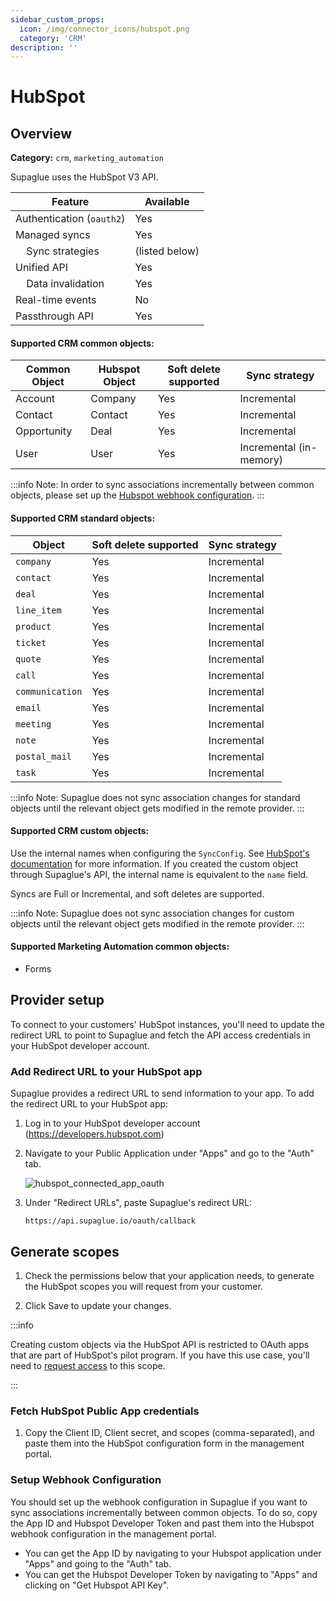 ```yaml
---
sidebar_custom_props:
  icon: /img/connector_icons/hubspot.png
  category: 'CRM'
description: ''
---
```



# HubSpot

## Overview

**Category:** `crm`, `marketing_automation`

Supaglue uses the HubSpot V3 API.

| Feature                              | Available      |
| ------------------------------------ | -------------- |
| Authentication (`oauth2`)            | Yes            |
| Managed syncs                        | Yes            |
| &nbsp;&nbsp;&nbsp; Sync strategies   | (listed below) |
| Unified API                          | Yes            |
| &nbsp;&nbsp;&nbsp; Data invalidation | Yes            |
| Real-time events                     | No             |
| Passthrough API                      | Yes            |

#### Supported CRM common objects:

| Common Object | Hubspot Object | Soft delete supported | Sync strategy           |
| ------------- | -------------- | --------------------- | ----------------------- |
| Account       | Company        | Yes                   | Incremental             |
| Contact       | Contact        | Yes                   | Incremental             |
| Opportunity   | Deal           | Yes                   | Incremental             |
| User          | User           | Yes                   | Incremental (in-memory) |

:::info
Note: In order to sync associations incrementally between common objects, please set up the [Hubspot webhook configuration](#setup-webhook-configuration).
:::

#### Supported CRM standard objects:

| Object          | Soft delete supported | Sync strategy |
| --------------- | --------------------- | ------------- |
| `company`       | Yes                   | Incremental   |
| `contact`       | Yes                   | Incremental   |
| `deal`          | Yes                   | Incremental   |
| `line_item`     | Yes                   | Incremental   |
| `product`       | Yes                   | Incremental   |
| `ticket`        | Yes                   | Incremental   |
| `quote`         | Yes                   | Incremental   |
| `call`          | Yes                   | Incremental   |
| `communication` | Yes                   | Incremental   |
| `email`         | Yes                   | Incremental   |
| `meeting`       | Yes                   | Incremental   |
| `note`          | Yes                   | Incremental   |
| `postal_mail`   | Yes                   | Incremental   |
| `task`          | Yes                   | Incremental   |

:::info
Note: Supaglue does not sync association changes for standard objects until the relevant object gets modified in the remote provider.
:::

#### Supported CRM custom objects:

Use the internal names when configuring the `SyncConfig`. See [HubSpot's documentation](https://knowledge.hubspot.com/crm-setup/create-custom-objects) for more information. If you created the custom object through Supaglue's API, the internal name is equivalent to the `name` field.

Syncs are Full or Incremental, and soft deletes are supported.

:::info
Note: Supaglue does not sync association changes for custom objects until the relevant object gets modified in the remote provider.
:::

#### Supported Marketing Automation common objects:

- Forms

## Provider setup


To connect to your customers' HubSpot instances, you'll need to update the redirect URL to point to Supaglue and fetch the API access credentials in your HubSpot developer account.

### Add Redirect URL to your HubSpot app

Supaglue provides a redirect URL to send information to your app. To add the redirect URL to your HubSpot app:

1. Log in to your HubSpot developer account (https://developers.hubspot.com)
1. Navigate to your Public Application under "Apps" and go to the "Auth" tab.

   <BrowserWindow url="app.hubspot.com/developer/12345678/application/123456">

   ![hubspot_connected_app_oauth](/img/hubspot_connected_app_oauth.png 'hubspot connected app oauth')

   </BrowserWindow>

1. Under "Redirect URLs", paste Supaglue's redirect URL:

   ```
   https://api.supaglue.io/oauth/callback
   ```

## Generate scopes

1. Check the permissions below that your application needs, to generate the HubSpot scopes you will request from your customer.

   <OAuthScopesSelector />

1. Click Save to update your changes.

:::info

Creating custom objects via the HubSpot API is restricted to OAuth apps that are part of HubSpot's pilot program. If you have this use case, you'll need to [request access](https://developers.hubspot.com/docs/api/custom-objects-schema-pilot) to this scope.

:::

### Fetch HubSpot Public App credentials

1. Copy the Client ID, Client secret, and scopes (comma-separated), and paste them into the HubSpot configuration form in the management portal.

### Setup Webhook Configuration

You should set up the webhook configuration in Supaglue if you want to sync associations incrementally between common objects.
To do so, copy the App ID and Hubspot Developer Token and past them into the Hubspot webhook configuration in the management portal.

- You can get the App ID by navigating to your Hubspot application under "Apps" and going to the "Auth" tab.
- You can get the Hubspot Developer Token by navigating to "Apps" and clicking on "Get Hubspot API Key".
